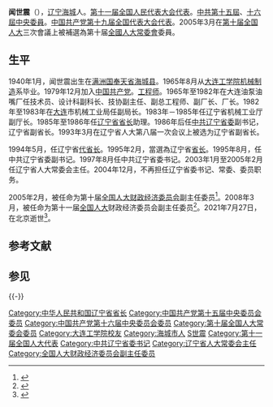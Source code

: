 {{Infobox officeholder
| 图像        = 
| 图像说明    = 
| 职务1       = [[辽宁省人民代表大会|辽宁省人民代表大会]]常务委员会主任
| 就任日期1   = 2003年1月
| 卸任日期1   = 2005年2月
| 前任1       = [[王怀远|王怀远]]
| 继任1       = [[李克强|李克强]]
| 职务2       = [[中国共产党辽宁省委员会|中国共产党辽宁省委员会]][[省委书记|书记]]
| 就任日期2   = 1997年8月
| 卸任日期2   = 2004年12月
| 前任2       = [[顾金池|顾金池]]
| 继任2       = 李克强
| 职务3       = [[辽宁省人民政府|辽宁省人民政府]][[辽宁省省长列表|省长]]
| 就任日期3   = 1994年4月
| 卸任日期3   = 1998年1月
| 前任3       = [[岳歧峰|岳歧峰]]
| 继任3       = [[张国光_(1945年)|张国光]]
| 姓名        = 闻世震
| 原名        = 
| 出生日期    = 1940年1月<!-- {{birth date and age|||}} 或 {{birth year and age|}}  -->
| 出生地点    = {{MCK}}[[奉天省_(滿洲國)|奉天省]][[海城市|海城县]]
| 逝世日期    = {{death date and age|2021|07|27|1940|01}}
| 逝世地点    = {{CHN}}[[北京市|北京市]]
| 政党        = {{CPC}}
| 父母        = 
| 配偶        = <!--{{marriage|姓名|}} -->
| 子女        = 
| 亲属        = 
| 信仰        = 
| 母校        = [[大连工学院|大连工学院]]
| 网站        = 
| 签名        = 
| 脚注        = 
}}
'''闻世震'''（{{bd|1940年|1月|2021年|7月27日|catIdx=Wen聞世震}}），[[辽宁省|辽宁]][[海城市|海城]]人。[[第十一届全国人民代表大会代表名单|第十一届全国人民代表大会代表]]。[[中国共产党第十五届中央委员会委员列表|中共第十五屆]]、[[中国共产党第十六届中央委员会委员列表|十六屆中央委員]]。[[中国共产党第十九次全国代表大会代表名单|中国共产党第十九届全国代表大会代表]]。2005年3月在[[第十届全国人大|第十届全国人大]]三次會議上被補選為第十届[[全國人大常委會|全國人大常委會]]委員。

==生平==
1940年1月，闻世震出生在[[滿洲國|满洲国]][[奉天省_(滿洲國)|奉天省]][[海城市|海城县]]。1965年8月从[[大连工学院|大连工学院]][[机械制造|机械制造]]系毕业。1979年12月加入[[中国共产党|中国共产党]]。[[工程师|工程师]]。1965年至1982年在大连油泵油嘴厂任技术员、设计科副科长、技协副主任、副总工程师、副厂长、厂长。1982年至1983年在[[大连市|大连]]市机械工业局任副局长。1983年－1985年任辽宁省机械工业厅副厅长。1985年至1986年任[[辽宁省|辽宁省]][[省长|省长]]助理。1986年后任[[中共辽宁省委|中共辽宁省委]]副书记，辽宁省副省长。1993年3月在辽宁省人大第八届一次会议上被选为辽宁省副省长。

1994年5月，任辽宁省[[代省长|代省长]]。1995年2月，當選為辽宁省[[省长|省长]]。1995年8月，任中共辽宁省委副书记。1997年8月任中共辽宁省委书记。2003年1月至2005年2月任辽宁省人大常委会主任。2004年12月，不再担任辽宁省委书记、常委、委员职务。

2005年2月，被任命为第十届[[全国人民代表大会财政经济委员会|全国人大财政经济委员会]]副主任委员<ref>{{cite web|author=新华网|title=第十一届全国人大代表|url=http://news.xinhuanet.com/ziliao/2008-03/03/content_7708230.htm?node=36628|publisher=新华网|accessdate=2014-01-07|archive-date=2014-01-10|archive-url=https://web.archive.org/web/20140110211415/http://news.xinhuanet.com/ziliao/2008-03/03/content_7708230.htm?node=36628|dead-url=no}}</ref>。2008年3月，被任命为第十一届[[全国人大|全国人大]]财政经济委员会副主任委员<ref>{{cite news|title=全国人大代表信息-闻世震|url= http://210.82.31.1:8084/delegate/viewDelegate.action?dbid=110439|accessdate=2013-04-05|newspaper=全国人大网|archive-url=https://web.archive.org/web/20120324130953/http://www.npc.gov.cn/delegate/viewDelegate.action?dbid=110439|archive-date=2012-03-24|dead-url=yes}}</ref>。2021年7月27日，在北京逝世<ref>{{cite news |title=闻世震同志逝世 |url=http://epaper.lnd.com.cn/lnrbepaper/pc/layout/202107/29/node_01.html |accessdate=2021-07-29 |work=辽宁日报 |date=2021-07-29 |archive-date=2021-07-29 |archive-url=https://web.archive.org/web/20210729032319/http://epaper.lnd.com.cn/lnrbepaper/pc/layout/202107/29/node_01.html |dead-url=no }}</ref>。

==参考文献==
{{reflist}}
==参见==
{{-}}
{{start box}}
{{s-gov|prc}}
{{s-before|[[岳歧峰|岳歧峰]]}}
{{s-title|[[辽宁省人民政府|辽宁省人民政府]][[辽宁省省长列表|省长]]|1994年－1998年}} 
{{s-after|[[张国光_(1945年)|张国光]]}}
{{s-ppo|cpc}}
{{s-before|[[顾金池|顾金池]]}}
{{s-title|[[中国共产党辽宁省委员会|中国共产党辽宁省委员会]][[省委书记|书记]]|1997年－2004年}} 
{{s-after|[[李克强|李克强]]}}
{{s-par|prc-npc}}
{{s-before|[[王怀远|王怀远]]}}
{{s-title|[[辽宁省人民代表大会|辽宁省人民代表大会]]常务委员会主任|2003年1月—2005年2月}}
{{s-after|[[李克强|李克强]]}}
{{end box}}
{{中华人民共和国辽宁省正职领导人}}
{{辽宁行政长官}}
{{DEFAULTSORT:Wen闻世震}}
[[Category:中华人民共和国辽宁省省长|Category:中华人民共和国辽宁省省长]]
[[Category:中国共产党第十五届中央委员会委员|Category:中国共产党第十五届中央委员会委员]]
[[Category:中国共产党第十六届中央委员会委员|Category:中国共产党第十六届中央委员会委员]]
[[Category:第十届全国人大常委会委员|Category:第十届全国人大常委会委员]]
[[Category:大连工学院校友|Category:大连工学院校友]]
[[Category:海城市人|Category:海城市人]]
[[Category:聞姓|S世震]]
[[Category:第十一届全国人大代表|Category:第十一届全国人大代表]]
[[Category:中共辽宁省委书记|Category:中共辽宁省委书记]]
[[Category:辽宁省人大常委会主任|Category:辽宁省人大常委会主任]]
[[Category:全国人大财政经济委员会副主任委员|Category:全国人大财政经济委员会副主任委员]]
